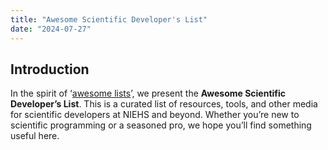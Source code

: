 ```yaml
---
title: "Awesome Scientific Developer's List"
date: "2024-07-27"
---
```


## Introduction

In the spirit of '[awesome lists](https://github.com/sindresorhus/awesome)', we present the **Awesome Scientific Developer's List**. This is a curated list of resources, tools, and other media for scientific developers at NIEHS and beyond. Whether you're new to scientific programming or a seasoned pro, we hope you'll find something useful here.